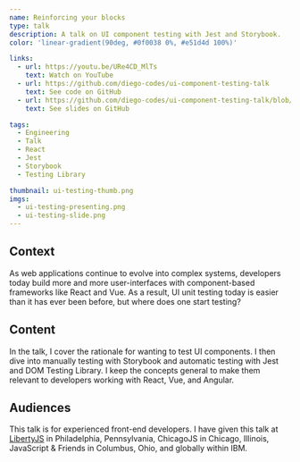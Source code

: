 ```yaml
---
name: Reinforcing your blocks
type: talk
description: A talk on UI component testing with Jest and Storybook.
color: 'linear-gradient(90deg, #0f0038 0%, #e51d4d 100%)'

links:
  - url: https://youtu.be/URe4CD_MlTs
    text: Watch on YouTube
  - url: https://github.com/diego-codes/ui-component-testing-talk
    text: See code on GitHub
  - url: https://github.com/diego-codes/ui-component-testing-talk/blob/master/slides/ui-testing-talk-slides.pdf
    text: See slides on GitHub

tags:
  - Engineering
  - Talk
  - React
  - Jest
  - Storybook
  - Testing Library

thumbnail: ui-testing-thumb.png
imgs:
  - ui-testing-presenting.png
  - ui-testing-slide.png
---
```


## Context

As web applications continue to evolve into complex systems, developers today build more and more user-interfaces with component-based frameworks like React and Vue. As a result, UI unit testing today is easier than it has ever been before, but where does one start testing?

## Content

In the talk, I cover the rationale for wanting to test UI components. I then dive into manually testing with Storybook and automatic testing with Jest and DOM Testing Library. I keep the concepts general to make them relevant to developers working with React, Vue, and Angular.

## Audiences

This talk is for experienced front-end developers. I have given this talk at [LibertyJS](https://libertyjs.com/schedule/2019-10-24?sessionId=uiComponentTesting) in Philadelphia, Pennsylvania, ChicagoJS in Chicago, Illinois, JavaScript & Friends in Columbus, Ohio, and globally within IBM.
